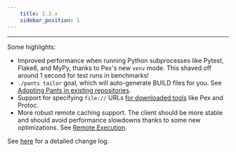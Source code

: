 ```yaml
---
    title: 2.3.x
    sidebar_position: 1
---
```


---

Some highlights:

- Improved performance when running Python subprocesses like Pytest, Flake8, and MyPy, thanks to Pex's new `venv` mode. This shaved off around 1 second for test runs in benchmarks!
- `./pants tailor` goal, which will auto-generate BUILD files for you. See [Adopting Pants in existing repositories](../../using-pants/adopting-pants-in-existing-repos.mdx).
- Support for specifying `file://` URLs [for downloaded tools](https://github.com/pantsbuild/pants/pull/11499) like Pex and Protoc.
- More robust remote caching support. The client should be more stable and should avoid performance slowdowns thanks to some new optimizations. See [Remote Execution](../../using-pants/remote-caching-execution/remote-execution.mdx).

See [here](https://github.com/pantsbuild/pants/blob/master/src/python/pants/notes/2.3.x.md) for a detailed change log.
